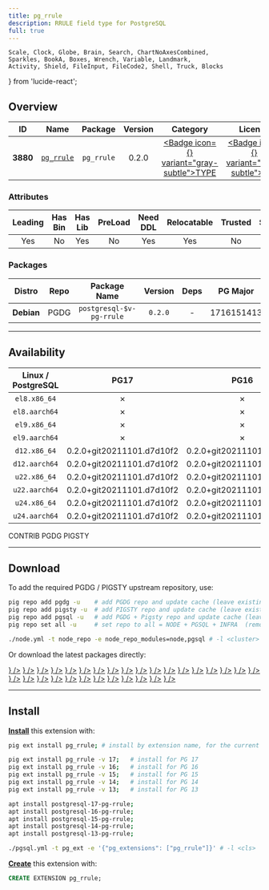 ```yaml
---
title: pg_rrule
description: RRULE field type for PostgreSQL
full: true
---
```


    Scale, Clock, Globe, Brain, Search, ChartNoAxesCombined,
    Sparkles, BookA, Boxes, Wrench, Variable, Landmark,
    Activity, Shield, FileInput, FileCode2, Shell, Truck, Blocks
} from 'lucide-react';

## Overview

| <TooltipIconButton tooltip="Extension unique identifier" side="top">ID</TooltipIconButton> | <TooltipIconButton tooltip="Extension name" side="top">Name</TooltipIconButton> | <TooltipIconButton tooltip="Package name for installation" side="top">Package</TooltipIconButton> | <TooltipIconButton tooltip="Latest available extension version" side="top">Version</TooltipIconButton> | <TooltipIconButton tooltip="Extension category" side="top">Category</TooltipIconButton> | <TooltipIconButton tooltip="Open source license" side="top">License</TooltipIconButton> | <TooltipIconButton tooltip="Programming language" side="top">Lang</TooltipIconButton> |
|:--------:|:--------:|:----------:|:--------------:|:---------------------------------------:|:------------------------------------------------------:|:----:|
| **3880** | [`pg_rrule`](https://github.com/petropavel13/pg_rrule) | `pg_rrule` | 0.2.0 | <a href="/ext/type" className="no-underline"><Badge icon={<Boxes />} variant="gray-subtle">TYPE</Badge></a> | <a href="/ext/list/license#mit" className="no-underline"><Badge icon={<Scale />} variant="blue-subtle">MIT</Badge></a> | <a href="/ext/list/lang#c"><Badge icon={<FileCode2 />} variant="blue-subtle">C</Badge></a> |

### Attributes

| <TooltipIconButton tooltip="The Primary Leading extension in the Package" side="top">Leading</TooltipIconButton> | <TooltipIconButton tooltip="Contains binary utils" side="top">Has Bin</TooltipIconButton> | <TooltipIconButton tooltip="Contains .so shared library files" side="top">Has Lib</TooltipIconButton> | <TooltipIconButton tooltip="Requires preloading via shared_preload_libraries" side="top">PreLoad</TooltipIconButton> | <TooltipIconButton tooltip="Requires CREATE EXTENSION DDL command" side="top">Need DDL</TooltipIconButton> | <TooltipIconButton tooltip="Can be installed in any schema" side="top">Relocatable</TooltipIconButton> | <TooltipIconButton tooltip="Can be created by non-superuser" side="top">Trusted</TooltipIconButton> | <TooltipIconButton tooltip="Schemas used by this extension" side="top">Schemas</TooltipIconButton> |
|:-------:|:-------:|:-------:|:-------:|:--------:|:-----------:|:-------:|:-------:|
| Yes | No | Yes | No | Yes | Yes | No | - |

### Packages

| <TooltipIconButton tooltip="Linux distribution family, EL or Debian" side="top">Distro</TooltipIconButton> | <TooltipIconButton tooltip="Package repository" side="top">Repo</TooltipIconButton> | <TooltipIconButton tooltip="The RPM/DEB Package Name Pattern (replace $v with real pg major)" side="top">Package Name</TooltipIconButton> | <TooltipIconButton tooltip="Latest package version" side="top">Version</TooltipIconButton> | <TooltipIconButton tooltip="RPM/DEB Package dependencies" side="top">Deps</TooltipIconButton> | <TooltipIconButton tooltip="Available in these PostgreSQL Major Versions" side="top">PG Major</TooltipIconButton> |
|:----------:|:--------:|:------------------------:|:-----------:|:------------:|:------------------:|
| **Debian** | <Badge variant="blue-subtle"><span className="font-bold">PGDG</span></Badge> | `postgresql-$v-pg-rrule` | `0.2.0` | - | <Badge variant="green-subtle">17</Badge><Badge variant="green-subtle">16</Badge><Badge variant="green-subtle">15</Badge><Badge variant="green-subtle">14</Badge><Badge variant="green-subtle">13</Badge> |



------

## Availability

| <TooltipIconButton tooltip="Linux Distro Arch / PostgreSQL Major Version" side="top">Linux / PostgreSQL </TooltipIconButton> | **PG17** | **PG16** | **PG15** | **PG14** | **PG13** |
|:-----:|:-----:|:-----:|:-----:|:-----:|:-----:|
| `el8.x86_64` | <Badge variant="red-subtle">✗</Badge> | <Badge variant="red-subtle">✗</Badge> | <Badge variant="red-subtle">✗</Badge> | <Badge variant="red-subtle">✗</Badge> | <Badge variant="red-subtle">✗</Badge> |
| `el8.aarch64` | <Badge variant="red-subtle">✗</Badge> | <Badge variant="red-subtle">✗</Badge> | <Badge variant="red-subtle">✗</Badge> | <Badge variant="red-subtle">✗</Badge> | <Badge variant="red-subtle">✗</Badge> |
| `el9.x86_64` | <Badge variant="red-subtle">✗</Badge> | <Badge variant="red-subtle">✗</Badge> | <Badge variant="red-subtle">✗</Badge> | <Badge variant="red-subtle">✗</Badge> | <Badge variant="red-subtle">✗</Badge> |
| `el9.aarch64` | <Badge variant="red-subtle">✗</Badge> | <Badge variant="red-subtle">✗</Badge> | <Badge variant="red-subtle">✗</Badge> | <Badge variant="red-subtle">✗</Badge> | <Badge variant="red-subtle">✗</Badge> |
| `d12.x86_64` | <Badge variant="blue-subtle">0.2.0+git20211101.d7d10f2</Badge> | <Badge variant="blue-subtle">0.2.0+git20211101.d7d10f2</Badge> | <Badge variant="blue-subtle">0.2.0+git20211101.d7d10f2</Badge> | <Badge variant="blue-subtle">0.2.0+git20211101.d7d10f2</Badge> | <Badge variant="blue-subtle">0.2.0+git20211101.d7d10f2</Badge> |
| `d12.aarch64` | <Badge variant="blue-subtle">0.2.0+git20211101.d7d10f2</Badge> | <Badge variant="blue-subtle">0.2.0+git20211101.d7d10f2</Badge> | <Badge variant="blue-subtle">0.2.0+git20211101.d7d10f2</Badge> | <Badge variant="blue-subtle">0.2.0+git20211101.d7d10f2</Badge> | <Badge variant="blue-subtle">0.2.0+git20211101.d7d10f2</Badge> |
| `u22.x86_64` | <Badge variant="blue-subtle">0.2.0+git20211101.d7d10f2</Badge> | <Badge variant="blue-subtle">0.2.0+git20211101.d7d10f2</Badge> | <Badge variant="blue-subtle">0.2.0+git20211101.d7d10f2</Badge> | <Badge variant="blue-subtle">0.2.0+git20211101.d7d10f2</Badge> | <Badge variant="blue-subtle">0.2.0+git20211101.d7d10f2</Badge> |
| `u22.aarch64` | <Badge variant="blue-subtle">0.2.0+git20211101.d7d10f2</Badge> | <Badge variant="blue-subtle">0.2.0+git20211101.d7d10f2</Badge> | <Badge variant="blue-subtle">0.2.0+git20211101.d7d10f2</Badge> | <Badge variant="blue-subtle">0.2.0+git20211101.d7d10f2</Badge> | <Badge variant="blue-subtle">0.2.0+git20211101.d7d10f2</Badge> |
| `u24.x86_64` | <Badge variant="blue-subtle">0.2.0+git20211101.d7d10f2</Badge> | <Badge variant="blue-subtle">0.2.0+git20211101.d7d10f2</Badge> | <Badge variant="blue-subtle">0.2.0+git20211101.d7d10f2</Badge> | <Badge variant="blue-subtle">0.2.0+git20211101.d7d10f2</Badge> | <Badge variant="blue-subtle">0.2.0+git20211101.d7d10f2</Badge> |
| `u24.aarch64` | <Badge variant="blue-subtle">0.2.0+git20211101.d7d10f2</Badge> | <Badge variant="blue-subtle">0.2.0+git20211101.d7d10f2</Badge> | <Badge variant="blue-subtle">0.2.0+git20211101.d7d10f2</Badge> | <Badge variant="blue-subtle">0.2.0+git20211101.d7d10f2</Badge> | <Badge variant="blue-subtle">0.2.0+git20211101.d7d10f2</Badge> |

<Badge variant="green-subtle"><span className="font-black">CONTRIB</span></Badge> <Badge variant="blue-subtle"><span className="font-black">PGDG</span></Badge> <Badge variant="amber-subtle"><span className="font-black">PIGSTY</span></Badge>

------

## Download

To add the required PGDG / PIGSTY upstream repository, use:

```bash tab="pig"
pig repo add pgdg -u    # add PGDG repo and update cache (leave existing repos)
pig repo add pigsty -u  # add PIGSTY repo and update cache (leave existing repos)
pig repo add pgsql -u   # add PGDG + Pigsty repo and update cache (leave existing repos)
pig repo set all -u     # set repo to all = NODE + PGSQL + INFRA  (remove existing repos)
```
```bash tab="pigsty"
./node.yml -t node_repo -e node_repo_modules=node,pgsql # -l <cluster>
```

Or download the latest packages directly:

<Files>
    <Folder name="el8.x86_64">
    </Folder>
    <Folder name="el8.aarch64">
    </Folder>
    <Folder name="el9.x86_64">
    </Folder>
    <Folder name="el9.aarch64">
    </Folder>
    <Folder name="d12.x86_64">
        <a href="https://apt.postgresql.org/pub/repos/apt/pool/main/p/pg-rrule/postgresql-17-pg-rrule_0.2.0+git20211101.d7d10f2-3.pgdg120+1_arm64.deb"><File name="postgresql-17-pg-rrule_0.2.0+git20211101.d7d10f2-3.pgdg120+1_arm64.deb" icon={<Box className="text-emerald-500" />} /></a>
        <a href="https://apt.postgresql.org/pub/repos/apt/pool/main/p/pg-rrule/postgresql-16-pg-rrule_0.2.0+git20211101.d7d10f2-3.pgdg120+1_arm64.deb"><File name="postgresql-16-pg-rrule_0.2.0+git20211101.d7d10f2-3.pgdg120+1_arm64.deb" icon={<Box className="text-emerald-500" />} /></a>
        <a href="https://apt.postgresql.org/pub/repos/apt/pool/main/p/pg-rrule/postgresql-15-pg-rrule_0.2.0+git20211101.d7d10f2-3.pgdg120+1_arm64.deb"><File name="postgresql-15-pg-rrule_0.2.0+git20211101.d7d10f2-3.pgdg120+1_arm64.deb" icon={<Box className="text-emerald-500" />} /></a>
        <a href="https://apt.postgresql.org/pub/repos/apt/pool/main/p/pg-rrule/postgresql-14-pg-rrule_0.2.0+git20211101.d7d10f2-3.pgdg120+1_arm64.deb"><File name="postgresql-14-pg-rrule_0.2.0+git20211101.d7d10f2-3.pgdg120+1_arm64.deb" icon={<Box className="text-emerald-500" />} /></a>
        <a href="https://apt.postgresql.org/pub/repos/apt/pool/main/p/pg-rrule/postgresql-13-pg-rrule_0.2.0+git20211101.d7d10f2-3.pgdg120+1_arm64.deb"><File name="postgresql-13-pg-rrule_0.2.0+git20211101.d7d10f2-3.pgdg120+1_arm64.deb" icon={<Box className="text-emerald-500" />} /></a>
    </Folder>
    <Folder name="d12.aarch64">
        <a href="https://apt.postgresql.org/pub/repos/apt/pool/main/p/pg-rrule/postgresql-17-pg-rrule_0.2.0+git20211101.d7d10f2-3.pgdg120+1_amd64.deb"><File name="postgresql-17-pg-rrule_0.2.0+git20211101.d7d10f2-3.pgdg120+1_amd64.deb" icon={<Box className="text-orange-500" />} /></a>
        <a href="https://apt.postgresql.org/pub/repos/apt/pool/main/p/pg-rrule/postgresql-16-pg-rrule_0.2.0+git20211101.d7d10f2-3.pgdg120+1_amd64.deb"><File name="postgresql-16-pg-rrule_0.2.0+git20211101.d7d10f2-3.pgdg120+1_amd64.deb" icon={<Box className="text-orange-500" />} /></a>
        <a href="https://apt.postgresql.org/pub/repos/apt/pool/main/p/pg-rrule/postgresql-15-pg-rrule_0.2.0+git20211101.d7d10f2-3.pgdg120+1_amd64.deb"><File name="postgresql-15-pg-rrule_0.2.0+git20211101.d7d10f2-3.pgdg120+1_amd64.deb" icon={<Box className="text-orange-500" />} /></a>
        <a href="https://apt.postgresql.org/pub/repos/apt/pool/main/p/pg-rrule/postgresql-14-pg-rrule_0.2.0+git20211101.d7d10f2-3.pgdg120+1_amd64.deb"><File name="postgresql-14-pg-rrule_0.2.0+git20211101.d7d10f2-3.pgdg120+1_amd64.deb" icon={<Box className="text-orange-500" />} /></a>
        <a href="https://apt.postgresql.org/pub/repos/apt/pool/main/p/pg-rrule/postgresql-13-pg-rrule_0.2.0+git20211101.d7d10f2-3.pgdg120+1_amd64.deb"><File name="postgresql-13-pg-rrule_0.2.0+git20211101.d7d10f2-3.pgdg120+1_amd64.deb" icon={<Box className="text-orange-500" />} /></a>
    </Folder>
    <Folder name="u22.x86_64">
        <a href="https://apt.postgresql.org/pub/repos/apt/pool/main/p/pg-rrule/postgresql-17-pg-rrule_0.2.0+git20211101.d7d10f2-3.pgdg22.04+1_amd64.deb"><File name="postgresql-17-pg-rrule_0.2.0+git20211101.d7d10f2-3.pgdg22.04+1_amd64.deb" icon={<Box className="text-emerald-500" />} /></a>
        <a href="https://apt.postgresql.org/pub/repos/apt/pool/main/p/pg-rrule/postgresql-16-pg-rrule_0.2.0+git20211101.d7d10f2-3.pgdg22.04+1_amd64.deb"><File name="postgresql-16-pg-rrule_0.2.0+git20211101.d7d10f2-3.pgdg22.04+1_amd64.deb" icon={<Box className="text-emerald-500" />} /></a>
        <a href="https://apt.postgresql.org/pub/repos/apt/pool/main/p/pg-rrule/postgresql-15-pg-rrule_0.2.0+git20211101.d7d10f2-3.pgdg22.04+1_amd64.deb"><File name="postgresql-15-pg-rrule_0.2.0+git20211101.d7d10f2-3.pgdg22.04+1_amd64.deb" icon={<Box className="text-emerald-500" />} /></a>
        <a href="https://apt.postgresql.org/pub/repos/apt/pool/main/p/pg-rrule/postgresql-14-pg-rrule_0.2.0+git20211101.d7d10f2-3.pgdg22.04+1_amd64.deb"><File name="postgresql-14-pg-rrule_0.2.0+git20211101.d7d10f2-3.pgdg22.04+1_amd64.deb" icon={<Box className="text-emerald-500" />} /></a>
        <a href="https://apt.postgresql.org/pub/repos/apt/pool/main/p/pg-rrule/postgresql-13-pg-rrule_0.2.0+git20211101.d7d10f2-3.pgdg22.04+1_amd64.deb"><File name="postgresql-13-pg-rrule_0.2.0+git20211101.d7d10f2-3.pgdg22.04+1_amd64.deb" icon={<Box className="text-emerald-500" />} /></a>
    </Folder>
    <Folder name="u22.aarch64">
        <a href="https://apt.postgresql.org/pub/repos/apt/pool/main/p/pg-rrule/postgresql-17-pg-rrule_0.2.0+git20211101.d7d10f2-3.pgdg22.04+1_arm64.deb"><File name="postgresql-17-pg-rrule_0.2.0+git20211101.d7d10f2-3.pgdg22.04+1_arm64.deb" icon={<Box className="text-orange-500" />} /></a>
        <a href="https://apt.postgresql.org/pub/repos/apt/pool/main/p/pg-rrule/postgresql-16-pg-rrule_0.2.0+git20211101.d7d10f2-3.pgdg22.04+1_arm64.deb"><File name="postgresql-16-pg-rrule_0.2.0+git20211101.d7d10f2-3.pgdg22.04+1_arm64.deb" icon={<Box className="text-orange-500" />} /></a>
        <a href="https://apt.postgresql.org/pub/repos/apt/pool/main/p/pg-rrule/postgresql-15-pg-rrule_0.2.0+git20211101.d7d10f2-3.pgdg22.04+1_arm64.deb"><File name="postgresql-15-pg-rrule_0.2.0+git20211101.d7d10f2-3.pgdg22.04+1_arm64.deb" icon={<Box className="text-orange-500" />} /></a>
        <a href="https://apt.postgresql.org/pub/repos/apt/pool/main/p/pg-rrule/postgresql-14-pg-rrule_0.2.0+git20211101.d7d10f2-3.pgdg22.04+1_arm64.deb"><File name="postgresql-14-pg-rrule_0.2.0+git20211101.d7d10f2-3.pgdg22.04+1_arm64.deb" icon={<Box className="text-orange-500" />} /></a>
        <a href="https://apt.postgresql.org/pub/repos/apt/pool/main/p/pg-rrule/postgresql-13-pg-rrule_0.2.0+git20211101.d7d10f2-3.pgdg22.04+1_arm64.deb"><File name="postgresql-13-pg-rrule_0.2.0+git20211101.d7d10f2-3.pgdg22.04+1_arm64.deb" icon={<Box className="text-orange-500" />} /></a>
    </Folder>
    <Folder name="u24.x86_64">
        <a href="https://apt.postgresql.org/pub/repos/apt/pool/main/p/pg-rrule/postgresql-17-pg-rrule_0.2.0+git20211101.d7d10f2-3.pgdg24.04+1_amd64.deb"><File name="postgresql-17-pg-rrule_0.2.0+git20211101.d7d10f2-3.pgdg24.04+1_amd64.deb" icon={<Box className="text-emerald-500" />} /></a>
        <a href="https://apt.postgresql.org/pub/repos/apt/pool/main/p/pg-rrule/postgresql-16-pg-rrule_0.2.0+git20211101.d7d10f2-3.pgdg24.04+1_amd64.deb"><File name="postgresql-16-pg-rrule_0.2.0+git20211101.d7d10f2-3.pgdg24.04+1_amd64.deb" icon={<Box className="text-emerald-500" />} /></a>
        <a href="https://apt.postgresql.org/pub/repos/apt/pool/main/p/pg-rrule/postgresql-15-pg-rrule_0.2.0+git20211101.d7d10f2-3.pgdg24.04+1_amd64.deb"><File name="postgresql-15-pg-rrule_0.2.0+git20211101.d7d10f2-3.pgdg24.04+1_amd64.deb" icon={<Box className="text-emerald-500" />} /></a>
        <a href="https://apt.postgresql.org/pub/repos/apt/pool/main/p/pg-rrule/postgresql-14-pg-rrule_0.2.0+git20211101.d7d10f2-3.pgdg24.04+1_amd64.deb"><File name="postgresql-14-pg-rrule_0.2.0+git20211101.d7d10f2-3.pgdg24.04+1_amd64.deb" icon={<Box className="text-emerald-500" />} /></a>
        <a href="https://apt.postgresql.org/pub/repos/apt/pool/main/p/pg-rrule/postgresql-13-pg-rrule_0.2.0+git20211101.d7d10f2-3.pgdg24.04+1_amd64.deb"><File name="postgresql-13-pg-rrule_0.2.0+git20211101.d7d10f2-3.pgdg24.04+1_amd64.deb" icon={<Box className="text-emerald-500" />} /></a>
    </Folder>
    <Folder name="u24.aarch64">
        <a href="https://apt.postgresql.org/pub/repos/apt/pool/main/p/pg-rrule/postgresql-17-pg-rrule_0.2.0+git20211101.d7d10f2-3.pgdg24.04+1_arm64.deb"><File name="postgresql-17-pg-rrule_0.2.0+git20211101.d7d10f2-3.pgdg24.04+1_arm64.deb" icon={<Box className="text-orange-500" />} /></a>
        <a href="https://apt.postgresql.org/pub/repos/apt/pool/main/p/pg-rrule/postgresql-16-pg-rrule_0.2.0+git20211101.d7d10f2-3.pgdg24.04+1_arm64.deb"><File name="postgresql-16-pg-rrule_0.2.0+git20211101.d7d10f2-3.pgdg24.04+1_arm64.deb" icon={<Box className="text-orange-500" />} /></a>
        <a href="https://apt.postgresql.org/pub/repos/apt/pool/main/p/pg-rrule/postgresql-15-pg-rrule_0.2.0+git20211101.d7d10f2-3.pgdg24.04+1_arm64.deb"><File name="postgresql-15-pg-rrule_0.2.0+git20211101.d7d10f2-3.pgdg24.04+1_arm64.deb" icon={<Box className="text-orange-500" />} /></a>
        <a href="https://apt.postgresql.org/pub/repos/apt/pool/main/p/pg-rrule/postgresql-14-pg-rrule_0.2.0+git20211101.d7d10f2-3.pgdg24.04+1_arm64.deb"><File name="postgresql-14-pg-rrule_0.2.0+git20211101.d7d10f2-3.pgdg24.04+1_arm64.deb" icon={<Box className="text-orange-500" />} /></a>
        <a href="https://apt.postgresql.org/pub/repos/apt/pool/main/p/pg-rrule/postgresql-13-pg-rrule_0.2.0+git20211101.d7d10f2-3.pgdg24.04+1_arm64.deb"><File name="postgresql-13-pg-rrule_0.2.0+git20211101.d7d10f2-3.pgdg24.04+1_arm64.deb" icon={<Box className="text-orange-500" />} /></a>
    </Folder>
</Files>

------

## Install

[**Install**](/docs/pgsql/extension/install) this extension with:

```bash tab="pig"
pig ext install pg_rrule; # install by extension name, for the current active PG version

pig ext install pg_rrule -v 17;   # install for PG 17
pig ext install pg_rrule -v 16;   # install for PG 16
pig ext install pg_rrule -v 15;   # install for PG 15
pig ext install pg_rrule -v 14;   # install for PG 14
pig ext install pg_rrule -v 13;   # install for PG 13
```
```bash tab="apt" 
apt install postgresql-17-pg-rrule;
apt install postgresql-16-pg-rrule;
apt install postgresql-15-pg-rrule;
apt install postgresql-14-pg-rrule;
apt install postgresql-13-pg-rrule;
```
```bash tab="ansible"
./pgsql.yml -t pg_ext -e '{"pg_extensions": ["pg_rrule"]}' # -l <cls>
```

[**Create**](/docs/pgsql/extension/create) this extension with:

```sql
CREATE EXTENSION pg_rrule;
```


